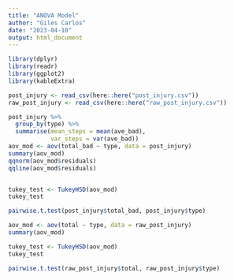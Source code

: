 ```yaml
---
title: "ANOVA Model"
author: "Giles Carlos"
date: "2023-04-10"
output: html_document
---
```


```r
library(dplyr)
library(readr)
library(ggplot2)
library(kableExtra)

post_injury <- read_csv(here::here("post_injury.csv"))
raw_post_injury <- read_csv(here::here("raw_post_injury.csv"))
```

```r
post_injury %>% 
  group_by(type) %>% 
  summarise(mean_steps = mean(ave_bad),
            var_steps = var(ave_bad))
aov_mod <- aov(total_bad ~ type, data = post_injury)
summary(aov_mod)
qqnorm(aov_mod$residuals)
qqline(aov_mod$residuals)


tukey_test <- TukeyHSD(aov_mod)
tukey_test

pairwise.t.test(post_injury$total_bad, post_injury$type)
```

```r
aov_mod <- aov(total ~ type, data = raw_post_injury)
summary(aov_mod)

tukey_test <- TukeyHSD(aov_mod)
tukey_test

pairwise.t.test(raw_post_injury$total, raw_post_injury$type)
```

